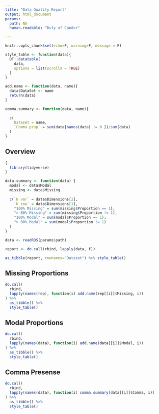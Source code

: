 ```yaml
---
title: "Data Quality Report"
output: html_document
params:
  path: NA 
  human.readable: "Duty of Candor"

---
```


```r
knitr::opts_chunk$set(echo=F, warning=F, message = F)

style_table <- function(data){
  DT::datatable(
    data,
    options = list(scrollX = TRUE)
  )
}

add.name <- function(data, name){
  data$DataSet <- name
  return(data) 
}

comma.summary <- function(data, name){
  
  c(
    Dataset = name,
    `Comma prop` = sum(data[names(data) != 0 ])/sum(data)
  )
}
```

## Overview

``` r
{
  library(tidyverse)
}

data.summary <- function(data) {
  modal <- data$Modal
  missing <- data$Missing
    
  c(`N var` = data$Dimensions[2],
    `N row` = data$Dimensions[1],
    "100% Missing" = sum(missing$Proportion == 1),
    "> 80% Missing" = sum(missing$Proportion != 1),
    "100% Modal" = sum(modal$Proportion == 1),
    "> 80% Modal" = sum(modal$Proportion != 1)
  )
}

data <- readRDS(params$path)

report <- do.call(rbind, lapply(data, f)) 

as_tibble(report, rownames="Dataset") %>% style_table()

```

## Missing Proportions

``` r

do.call(
  rbind, 
  lapply(names(rep), function(i) add.name(rep[[i]]$Missing, i))
) %>% 
  as_tibble() %>% 
  style_table()

```

## Modal Proportions

``` r

do.call(
  rbind, 
  lapply(names(data), function(i) add.name(data[[i]]$Modal, i))
) %>% 
  as_tibble() %>% 
  style_table()


```

## Comma Presense

``` r

do.call(
  rbind, 
  lapply(names(data), function(i) comma.summary(data[[i]]$Comma, i))
) %>% 
  as_tibble() %>% 
  style_table()



```


